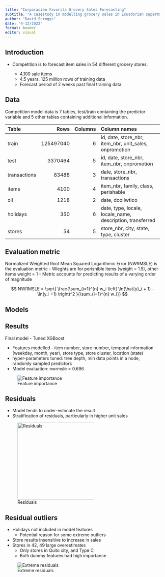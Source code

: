 ```yaml
---
title: "Corporación Favorita Grocery Sales Forecasting"
subtitle: "A casestudy in modelling grocery sales in Ecuadorian supermarkets"
author: "David Scroggs"
date: "4-12/2022"
format: beamer
editor: visual
---
```


## Introduction

-   Competition is to forecast item sales in 54 different grocery stores.

    -   4,100 sale items
    -   4.5 years, 125 million rows of training data
    -   Forecast period of 2 weeks past final training data

## Data

Competition model data is 7 tables, test/train containing the predictor variable and 5 other tables containing additional information.

| Table        |      Rows | Columns | Column names                                              |
|:----------|----------:|----------:|:-------------------------------------|
| train        | 125497040 |       6 | id, date, store_nbr, item_nbr, unit_sales, onpromotion    |
| test         |   3370464 |       5 | id, date, store_nbr, item_nbr, onpromotion                |
| transactions |     83488 |       3 | date, store_nbr, transactions                             |
| items        |      4100 |       4 | item_nbr, family, class, perishable                       |
| oil          |      1218 |       2 | date, dcoilwtico                                          |
| holidays     |       350 |       6 | date, type, locale, locale_name, description, transferred |
| stores       |        54 |       5 | store_nbr, city, state, type, cluster                     |

## Evaluation metric

Normalized Weighted Root Mean Squared Logarithmic Error (NWRMSLE) is the evaluation metric
  - Wieghts are for perishible items (weight = 1.5), other items weight = 1
  - Metric accounts for predicting results of a varying order of magnitude

$$ NWRMSLE = \sqrt{ \frac{\sum_{i=1}^{n} w_i \left( \ln(\hat{y}_i + 1) - \ln(y_i +1)  \right)^2  }{\sum_{i=1}^{n} w_i}} $$

## Models


## Results

Final model - Tuned XGBoost

-   Features modelled - item number, store number, temporal information (weekday, month, year), store type, store cluster, location (state)
-   hyper-parameters tuned: tree depth, min data points in a node, randomly sampled predictors
-   Model evaluation: nwrmsle = 0.696

![Feature importance](../figures/final_model_feature_importance.jpeg)

## Residuals

-   Model tends to under-estimate the result
-   Stratification of residuals, particularly in higher unit sales

![Residuals](../figures/final_model_residuals.jpeg){width="250px"}

## Residual outliers

-   Holidays not included in model features
    -   Potential reason for some extreme outliers
-   Store results insensitive to increase in sales
-   Stores in 42, 49 large overestimates
    -   Only stores in Quito city, and Type C
    -   Both dummy features had high importance

![Extreme residuals](../figures/extreme_residuals.jpeg)
